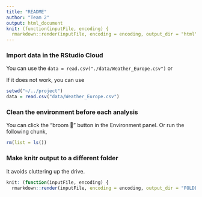 ```yaml
---
title: "README"
author: "Team 2"
output: html_document
knit: (function(inputFile, encoding) {
  rmarkdown::render(inputFile, encoding = encoding, output_dir = "html") })
---
```


### Import data in the RStudio Cloud
You can use the ```data = read.csv("./data/Weather_Europe.csv")```  or

If it does not work, you can use 

```r
setwd("~/../project")
data = read.csv("data/Weather_Europe.csv")
```

### Clean the environment before each analysis

You can click the "broom 🧹" button in the Environment panel. Or run the following chunk,

```r
rm(list = ls())
```

### Make knitr output to a different folder

It avoids cluttering up the drive.

```r
knit: (function(inputFile, encoding) {
  rmarkdown::render(inputFile, encoding = encoding, output_dir = "FOLDERNAME") })
```

